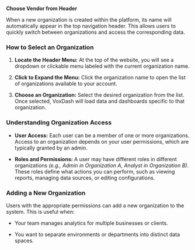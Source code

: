**Choose Vendor from Header**

When a new organization is created within the platform, its name will automatically appear in the top navigation header. This allows users to quickly switch between organizations and access the corresponding data.

### **How to Select an Organization**

1. **Locate the Header Menu:** At the top of the website, you will see a dropdown or clickable menu labeled with the current organization name.

2. **Click to Expand the Menu:** Click the organization name to open the list of organizations available to your account.

3. **Choose an Organization:** Select the desired organization from the list. Once selected, VoxDash will load data and dashboards specific to that organization.

### **Understanding Organization Access**

* **User Access:** Each user can be a member of one or more organizations. Access to an organization depends on your user permissions, which are typically granted by an admin.

* **Roles and Permissions:** A user may have different roles in different organizations *(e.g., Admin in Organization A, Analyst in Organization B).* These roles define what actions you can perform, such as viewing reports, managing data sources, or editing configurations.

### **Adding a New Organization**

Users with the appropriate permissions can add a new organization to the system. This is useful when:

* Your team manages analytics for multiple businesses or clients.

* You want to separate environments or departments into distinct data spaces.

